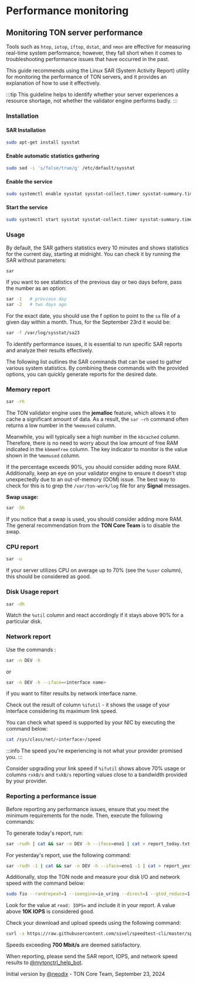 
# Performance monitoring

## Monitoring TON server performance

Tools such as `htop`, `iotop`, `iftop`, `dstat`, and `nmon` are effective for measuring real-time system performance; however, they fall short when it comes to troubleshooting performance issues that have occurred in the past.

This guide recommends using the Linux SAR (System Activity Report) utility for monitoring the performance of TON servers, and it provides an explanation of how to use it effectively.

:::tip
This guideline helps to identify whether your server experiences a resource shortage, not whether the validator engine performs badly.
:::

### Installation

#### SAR Installation

```bash
sudo apt-get install sysstat
```

#### Enable automatic statistics gathering

```bash
sudo sed -i 's/false/true/g' /etc/default/sysstat
```

#### Enable the service

```bash
sudo systemctl enable sysstat sysstat-collect.timer sysstat-summary.timer
```

#### Start the service

```bash
sudo systemctl start sysstat sysstat-collect.timer sysstat-summary.timer
```

### Usage

By default, the SAR gathers statistics every 10 minutes and shows statistics for the current day, starting at midnight. You can check it by running the SAR without parameters:

```bash
sar
```

If you want to see statistics of the previous day or two days before, pass the number as an option:

```bash
sar -1   # previous day
sar -2   # two days ago
```

For the exact date, you should use the f option to point to the `sa` file of a given day within a month. Thus, for the September 23rd it would be:

```bash
sar -f /var/log/sysstat/sa23
```

To identify performance issues, it is essential to run specific SAR reports and analyze their results effectively.

The following list outlines the SAR commands that can be used to gather various system statistics. By combining these commands with the provided options, you can quickly generate reports for the desired date.

### Memory report

```bash
sar -rh
```

The TON validator engine uses the **jemalloc** feature, which allows it to cache a significant amount of data. As a result, the `sar —rh` command often returns a low number in the `%memused` column.

Meanwhile, you will typically see a high number in the `kbcached` column. Therefore, there is no need to worry about the low amount of free RAM indicated in the `kbmemfree` column. The key indicator to monitor is the value shown in the `%memused` column.

If the percentage exceeds 90%, you should consider adding more RAM. Additionally, keep an eye on your validator engine to ensure it doesn't stop unexpectedly due to an out-of-memory (OOM) issue. The best way to check for this is to grep the `/var/ton-work/log` file for any **Signal** messages.

**Swap usage:**

```bash
sar -Sh
```

If you notice that a swap is used, you should consider adding more RAM. The general recommendation from the **TON Core Team** is to disable the swap.

### CPU report

```bash
sar -u
```

If your server utilizes CPU on average up to 70% (see the `%user` column), this should be considered as good.

### Disk Usage report

```bash
sar -dh
```

Watch the `%util` column and react accordingly if it stays above 90% for a particular disk.

### Network report

Use the commands :

```bash
sar -n DEV -h
```

or

```bash
sar -n DEV -h --iface=<interface name>
```

if you want to filter results by network interface name.

Check out the result of column `%ifutil` - it shows the usage of your interface considering its maximum link speed.

You can check what speed is supported by your NIC by executing the command below:

```bash
cat /sys/class/net/<interface>/speed
```

:::info
The speed you're experiencing is not what your provider promised you.
:::

Consider upgrading your link speed if `%ifutil` shows above 70% usage or columns `rxkB/s` and `txkB/s` reporting values close to a bandwidth provided by your provider.

### Reporting a performance issue

Before reporting any performance issues, ensure that you meet the minimum requirements for the node. Then, execute the following commands:

To generate today's report, run:

```bash
sar -rudh | cat && sar -n DEV -h --iface=eno1 | cat > report_today.txt
```

For yesterday's report, use the following command:

```bash
sar -rudh -1 | cat && sar -n DEV -h --iface=eno1 -1 | cat > report_yesterday.txt
```

Additionally, stop the TON node and measure your disk I/O and network speed with the command below:

```bash
sudo fio --randrepeat=1 --ioengine=io_uring --direct=1 --gtod_reduce=1 --name=test --filename=/var/ton-work/testfile --bs=4096 --iodepth=1 --size=40G --readwrite=randread --numjobs=1 --group_reporting
```

Look for the value at `read: IOPS=` and include it in your report. A value above **10K IOPS** is considered good.

Check your download and upload speeds using the following command:

```bash
curl -s https://raw.githubusercontent.com/sivel/speedtest-cli/master/speedtest.py | python3 -
```

Speeds exceeding **700 Mbit/s** are deemed satisfactory.

When reporting, please send the SAR report, IOPS, and network speed results to [@mytonctrl_help_bot](https://t.me/mytonctrl_help_bot).

Initial version by [@neodix](https://t.me/neodix) - TON Core Team, September 23, 2024

<Feedback />

